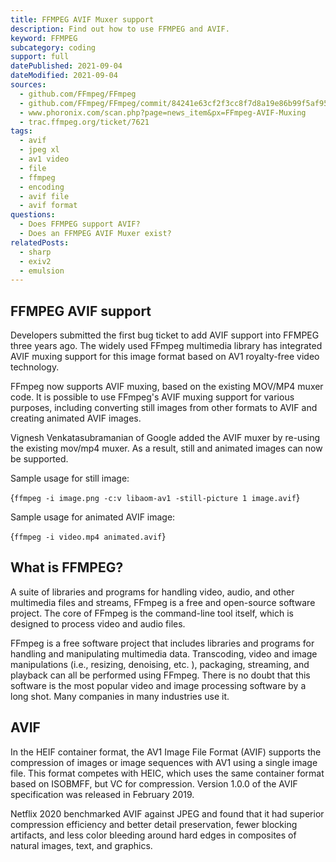 ```yaml
---
title: FFMPEG AVIF Muxer support
description: Find out how to use FFMPEG and AVIF.
keyword: FFMPEG
subcategory: coding
support: full
datePublished: 2021-09-04
dateModified: 2021-09-04
sources:
  - github.com/FFmpeg/FFmpeg
  - github.com/FFmpeg/FFmpeg/commit/84241e63cf2f3cc8f7d8a19e86b99f5af95d2a64
  - www.phoronix.com/scan.php?page=news_item&px=FFmpeg-AVIF-Muxing
  - trac.ffmpeg.org/ticket/7621
tags:
  - avif
  - jpeg xl
  - av1 video
  - file
  - ffmpeg
  - encoding
  - avif file
  - avif format
questions:
  - Does FFMPEG support AVIF?
  - Does an FFMPEG AVIF Muxer exist?
relatedPosts:
  - sharp
  - exiv2
  - emulsion
---
```


## FFMPEG AVIF support

Developers submitted the first bug ticket to add AVIF support into FFMPEG three years ago. The widely used FFmpeg multimedia library has integrated AVIF muxing support for this image format based on AV1 royalty-free video technology.

FFmpeg now supports AVIF muxing, based on the existing MOV/MP4 muxer code. It is possible to use FFmpeg's AVIF muxing support for various purposes, including converting still images from other formats to AVIF and creating animated AVIF images.

Vignesh Venkatasubramanian of Google added the AVIF muxer by re-using the existing mov/mp4 muxer. As a result, still and animated images can now be supported.

Sample usage for still image:

<Syntax language="xml">{`ffmpeg -i image.png -c:v libaom-av1 -still-picture 1 image.avif`}</Syntax>

Sample usage for animated AVIF image:

<Syntax language="xml">{`ffmpeg -i video.mp4 animated.avif`}</Syntax>

## What is FFMPEG?

A suite of libraries and programs for handling video, audio, and other multimedia files and streams, FFmpeg is a free and open-source software project. The core of FFmpeg is the command-line tool itself, which is designed to process video and audio files.

FFmpeg is a free software project that includes libraries and programs for handling and manipulating multimedia data. Transcoding, video and image manipulations (i.e., resizing, denoising, etc. ), packaging, streaming, and playback can all be performed using FFmpeg. There is no doubt that this software is the most popular video and image processing software by a long shot. Many companies in many industries use it.

## AVIF

In the HEIF container format, the AV1 Image File Format (AVIF) supports the compression of images or image sequences with AV1 using a single image file. This format competes with HEIC, which uses the same container format based on ISOBMFF, but VC for compression. Version 1.0.0 of the AVIF specification was released in February 2019.

Netflix 2020 benchmarked AVIF against JPEG and found that it had superior compression efficiency and better detail preservation, fewer blocking artifacts, and less color bleeding around hard edges in composites of natural images, text, and graphics.
